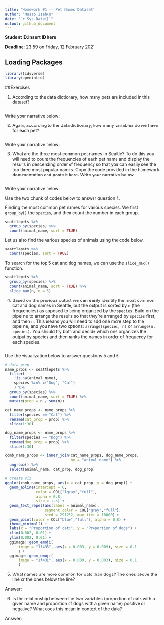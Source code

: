 ---
title: "Homework #1 -- Pet Names Dataset"
author: "Musab Isah\n"
date: "`r Sys.Date()`"
output: github_document
---

**Student ID:insert ID here**

**Deadline:** 23:59 on Friday, 12 February 2021


## Loading Packages

```{r load-packages, message = FALSE}

library(tidyverse)
library(openintro)
```


##Exercises

1.  According to the data dictionary, how many pets are included in this dataset?


```{r}

```
Write your narrative below:



2.  Again, according to the data dictionary, how many variables do we have for each pet?


```{r}

```
Write your narrative below:


3. What are the three most common pet names in Seattle? To do this you will need to count the frequencies of each pet name and display the results in descending order of frequency so that you can easily see the top three most popular names. Copy the code provided in the homework documentation and paste it here. Write your narrative below.


```{r}

```
Write your narrative below:


Use the two chunk of codes below to answer question 4.

Finding the most common pet names for various species. We first `group_by()` the `species`, and then count the number in each group.
```{r species-names, eval=TRUE}
seattlepets %>% 
  group_by(species) %>%
  count(animal_name, sort = TRUE)
```

Let us also find the various species of animals using the code below.

```{r species, eval=TRUE}
seattlepets %>%
  count(species, sort = TRUE)
```

To search for the top 5 cat and dog names, we can use the `slice_max()` function.


```{r species-names-top5, eval=TRUE}
seattlepets %>% 
  group_by(species) %>%
  count(animal_name, sort = TRUE) %>% 
  slice_max(n, n = 5)
```

4. Based on the previous output we can easily identify the most common cat and dog names in Seattle, but the output is sorted by `n` (the frequencies) as opposed to being organized by the `species`. Build on the pipeline to arrange the results so that they're arranged by `species` first, and then `n`. This means you will need to add one more step to the pipeline, and you have two options: `arrange(species, n)` or `arrange(n, species)`. You should try both and decide which one organizes the output by species and then ranks the names in order of frequency for each species.

```{r species-names-top5, eval=TRUE}

```

Use the visualization below to answer questions 5 and 6.
```{r eval = TRUE, echo = FALSE, fig.fullwidth = TRUE}
# data prep
name_props <- seattlepets %>% 
  filter(
    !is.na(animal_name),
    species %in% c("Dog", "Cat")
    ) %>%
  group_by(species) %>% 
  count(animal_name, sort = TRUE) %>%
  mutate(prop = n / sum(n))
    
cat_name_props <- name_props %>%
  filter(species == "Cat") %>%
  rename(cat_prop = prop) %>%
  slice(1:30)

dog_name_props <- name_props %>%
  filter(species == "Dog") %>%
  rename(dog_prop = prop) %>%
  slice(1:30)
    
comb_name_props <- inner_join(cat_name_props, dog_name_props, 
                              by = "animal_name") %>%
  ungroup() %>%
  select(animal_name, cat_prop, dog_prop)
    
# create viz
ggplot(comb_name_props, aes(x = cat_prop, y = dog_prop)) +
  geom_abline(intercept = 0, 
              color = COL["lgray","full"], 
              alpha = 0.8, 
              size = 1.5) +
  geom_text_repel(aes(label = animal_name), 
                  segment.color = COL["gray","full"], 
                  seed = 291252, max.iter = 10000) +
  geom_point(color = COL["blue","full"], alpha = 0.8) +
  theme_minimal() +
  labs(x = "Proportion of cats", y = "Proportion of dogs") +
  xlim(0.002, 0.01) +
  ylim(0.002, 0.01) +
  ggimage::geom_emoji(
      image = "1f436", aes(x = 0.003, y = 0.009), size = 0.1
      ) +
  ggimage::geom_emoji(
      image = "1f431", aes(x = 0.009, y = 0.003), size = 0.1
      )
```

5.  What names are more common for cats than dogs? The ones above the line or the ones below the line?

Answer:

6. Is the relationship between the two variables (proportion of cats with a given name and proportion of dogs with a given name) positive or negative? What does this mean in context of the data?

Answer: 
